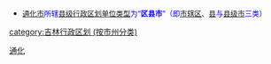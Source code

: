 {{Catnav|頁面分類|...|中国各省行政区划|吉林行政区划|吉林市州|吉林地级市|通化}}
{{Catnav|頁面分類|...|中国各省行政区划|吉林行政区划|吉林市州|吉林行政区划 (按市州分类)}}
{{catmore|通化市|吉林省通化市}}

* <font size="2" color="#0000FF">[[通化市|通化市]]所辖[[县级行政区|县级行政区划单位类型]]为“'''区县市'''”（即[[市辖区|市辖区]]、[[县|县]]与[[县级市|县级市]]三类）</font>

[[Category:通化|]]
[[category:吉林行政区划_(按市州分类)|category:吉林行政区划 (按市州分类)]]